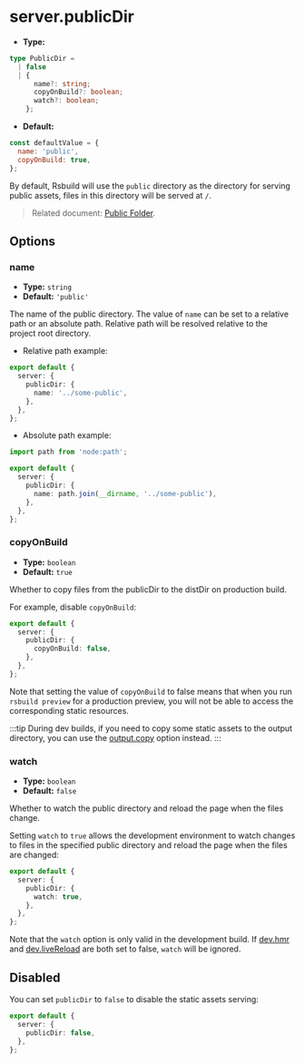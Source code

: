 # server.publicDir

- **Type:**

```ts
type PublicDir =
  | false
  | {
      name?: string;
      copyOnBuild?: boolean;
      watch?: boolean;
    };
```

- **Default:**

```js
const defaultValue = {
  name: 'public',
  copyOnBuild: true,
};
```

By default, Rsbuild will use the `public` directory as the directory for serving public assets, files in this directory will be served at `/`.

> Related document: [Public Folder](/guide/basic/static-assets#public-folder).

## Options

### name

- **Type:** `string`
- **Default:** `'public'`

The name of the public directory. The value of `name` can be set to a relative path or an absolute path. Relative path will be resolved relative to the project root directory.

- Relative path example:

```ts
export default {
  server: {
    publicDir: {
      name: '../some-public',
    },
  },
};
```

- Absolute path example:

```ts
import path from 'node:path';

export default {
  server: {
    publicDir: {
      name: path.join(__dirname, '../some-public'),
    },
  },
};
```

### copyOnBuild

- **Type:** `boolean`
- **Default:** `true`

Whether to copy files from the publicDir to the distDir on production build.

For example, disable `copyOnBuild`:

```ts
export default {
  server: {
    publicDir: {
      copyOnBuild: false,
    },
  },
};
```

Note that setting the value of `copyOnBuild` to false means that when you run `rsbuild preview` for a production preview, you will not be able to access the corresponding static resources.

:::tip
During dev builds, if you need to copy some static assets to the output directory, you can use the [output.copy](/config/output/copy) option instead.
:::

### watch

- **Type:** `boolean`
- **Default:** `false`

Whether to watch the public directory and reload the page when the files change.

Setting `watch` to `true` allows the development environment to watch changes to files in the specified public directory and reload the page when the files are changed:

```ts
export default {
  server: {
    publicDir: {
      watch: true,
    },
  },
};
```

Note that the `watch` option is only valid in the development build. If [dev.hmr](/config/dev/hmr) and [dev.liveReload](/config/dev/live-reload) are both set to false, `watch` will be ignored.

## Disabled

You can set `publicDir` to `false` to disable the static assets serving:

```ts
export default {
  server: {
    publicDir: false,
  },
};
```
